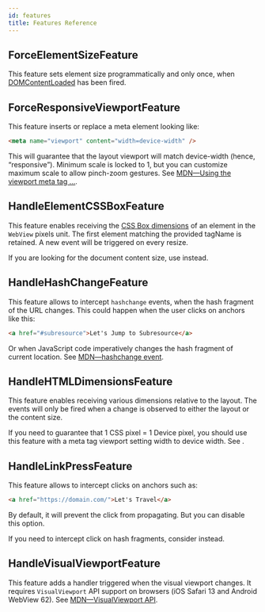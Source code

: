 ```yaml
---
id: features
title: Features Reference
---
```



## ForceElementSizeFeature

<APIBox reference="ForceElementSizeFeature" type="variable" />

This feature sets element size programmatically and only once, when
[DOMContentLoaded](https://developer.mozilla.org/fr/docs/Web/Events/DOMContentLoaded)
has been fired.

## ForceResponsiveViewportFeature

<APIBox reference="ForceResponsiveViewportFeature" type="variable" />

This feature inserts or replace a meta element looking like:

```html
<meta name="viewport" content="width=device-width" />
```

This will guarantee that the layout viewport will match
device-width (hence, “responsive”). Minimum scale is locked to 1, but you
can customize maximum scale to allow pinch-zoom gestures.
See [MDN—Using the viewport meta tag ...](https://developer.mozilla.org/en-US/docs/Mozilla/Mobile/Viewport_meta_tag).

## HandleElementCSSBoxFeature

<APIBox reference="HandleElementCSSBoxFeature" type="variable" />

This feature enables receiving the [CSS Box dimensions](https://developer.mozilla.org/en-US/docs/Web/CSS/CSS_Box_Model/Introduction_to_the_CSS_box_model) of an element in the
`WebView` pixels unit. The first element matching the provided tagName is
retained. A new event will be triggered on every resize.

If you are looking for the document content size, use <APIReference reference="HandleHTMLDimensionsFeature" type="variable" /> instead.

## HandleHashChangeFeature

<APIBox reference="HandleHashChangeFeature" type="variable" />

This feature allows to intercept `hashchange` events, when the hash fragment of the URL changes.
This could happen when the user clicks on anchors like this:

```html
<a href="#subresource">Let's Jump to Subresource</a>
```

Or when JavaScript code imperatively changes the hash fragment of current location.
See [MDN—hashchange event](https://developer.mozilla.org/en-US/docs/Web/API/Window/hashchange_event).

## HandleHTMLDimensionsFeature

<APIBox reference="HandleHTMLDimensionsFeature" type="variable" />

This feature enables receiving various dimensions relative to the layout. The events
will only be fired when a change is observed to either the layout or the content size.

If you need to guarantee that 1 CSS pixel = 1 Device pixel, you should use this
feature with a meta tag viewport setting width to device width.
See <APIReference reference="ForceResponsiveViewportFeature" type="variable" />.

## HandleLinkPressFeature

<APIBox reference="HandleLinkPressFeature" type="variable" />

This feature allows to intercept clicks on anchors such as:

```html
<a href="https://domain.com/">Let's Travel</a>
```

By default, it will prevent the click from propagating. But you can disable
this option.

If you need to intercept click on hash fragments, consider <APIBox reference="HandleHashChangeFeature" type="variable" /> instead.

## HandleVisualViewportFeature

<APIBox reference="HandleVisualViewportFeature" type="variable" />

This feature adds a handler triggered when the visual viewport changes. It
requires `VisualViewport` API support on browsers (iOS Safari 13 and Android WebView 62).
See [MDN—VisualViewport API](https://developer.mozilla.org/en-US/docs/Web/API/VisualViewport).
